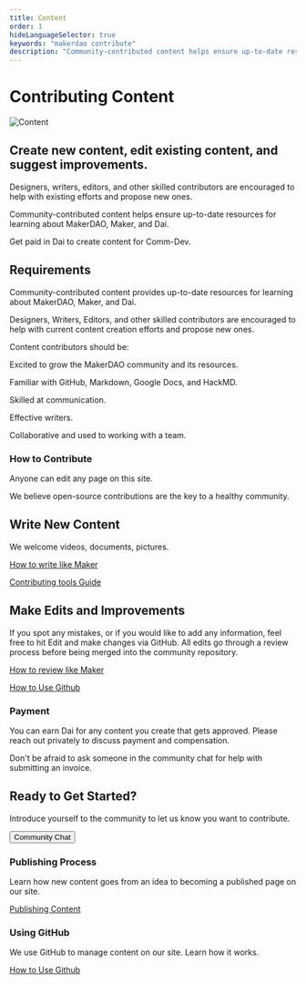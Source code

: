 ```yaml
---
title: Content
order: 1
hideLanguageSelector: true
keywords: "makerdao contribute"
description: "Community-contributed content helps ensure up-to-date resources for learning about MakerDAO, Maker, and Dai."
---
```


# Contributing Content

<InfoBlock>

![Content](/images/illustrations/Squid-4.png)

<Box>

## Create new content, edit existing content, and suggest improvements.

Designers, writers, editors, and other skilled contributors are encouraged to help with existing efforts and propose new ones.

Community-contributed content helps ensure up-to-date resources for learning about MakerDAO, Maker, and Dai.

</Box>

</InfoBlock>

<Callout secondary icon="dai">

Get paid in Dai to create content for Comm-Dev.

</Callout>

## Requirements

Community-contributed content provides up-to-date resources for learning about MakerDAO, Maker, and Dai.

Designers, Writers, Editors, and other skilled contributors are encouraged to help with current content creation efforts and propose new ones.

Content contributors should be:

<Checklist>

Excited to grow the MakerDAO community and its resources.

Familiar with GitHub, Markdown, Google Docs, and HackMD.

Skilled at communication.

Effective writers.

Collaborative and used to working with a team.

</Checklist>

### How to Contribute

Anyone can edit any page on this site.

We believe open-source contributions are the key to a healthy community.

<Column>

<Box>

## Write New Content

We welcome videos, documents, pictures.

[How to write like Maker](/work_with_us/content/writing-style-guide/)

[Contributing tools Guide](/work_with_us/content/contributor-tools/)

</Box>

<Box>

## Make Edits and Improvements

If you spot any mistakes, or if you would like to add any information, feel free to hit Edit and make changes via GitHub. All edits go through a review process before being merged into the community repository.

[How to review like Maker](/work_with_us/content/reviewer-guide/)

[How to Use Github](/work_with_us/content/using-github/)

</Box>

</Column>

<!-- <Column>

<Tout>

### Educational Content

Educational content helps convert MakerDAO novices into experts while improving everyone’s technical understanding.

<List>

[Guide to Vaults](/learn/vaults/)

[Guide to DAI](/learn/Dai/)

[Guide to Governance](/learn/governance/)

[Awesome-MakerDAO](https://awesome.makerdao.com)

</List>

</Tout>

<Tout>

### Reference Content

Reference content provides documented details about a given domain to help improve Maker’s processes.

<List>

[Governance Call Notes](/work_with_us/governance_and_risk_meetings/take-notes/)

[Writing Style Guide](/work_with_us/content/writing-style-guide/)

[Development Grants](/funding/development-grants)

Even this page...

</List>

</Tout>

</Column> -->


<!-- <Callout icon="lightbulb">

Be sure to look over our list of [open bounties](https://github.com/makerdao/community/projects/2?card_filter_query=label%3A%22help+wanted%22)  first to make sure your concept is unique.  Many ideas already offer bounties for contributors.

</Callout> -->


### Payment

You can earn Dai for any content you create that gets approved. Please reach out privately to discuss payment and compensation. 

Don't be afraid to ask someone in the community chat for help with submitting an invoice.

## Ready to Get Started?

Introduce yourself to the community to let us know you want to contribute.

<Aligner center>

<Button to="https://chat.makerdao.com/channel/community-development" icon="rocketchat">Community Chat</Button>

</Aligner>

<!-- ## Content Resources

These resources should help with writing and editing content for the community:

<List>

</List> -->

<Tout>

<Box>

### Publishing Process

Learn how new content goes from an idea to becoming a published page on our site.

[Publishing Content](/resources/technical-content/publishing-to-repo-process/)

</Box>

<Box>

### Using GitHub

We use GitHub to manage content on our site. Learn how it works.

[How to Use Github](/work_with_us/content/using-github/)

</Box>

</Tout>
